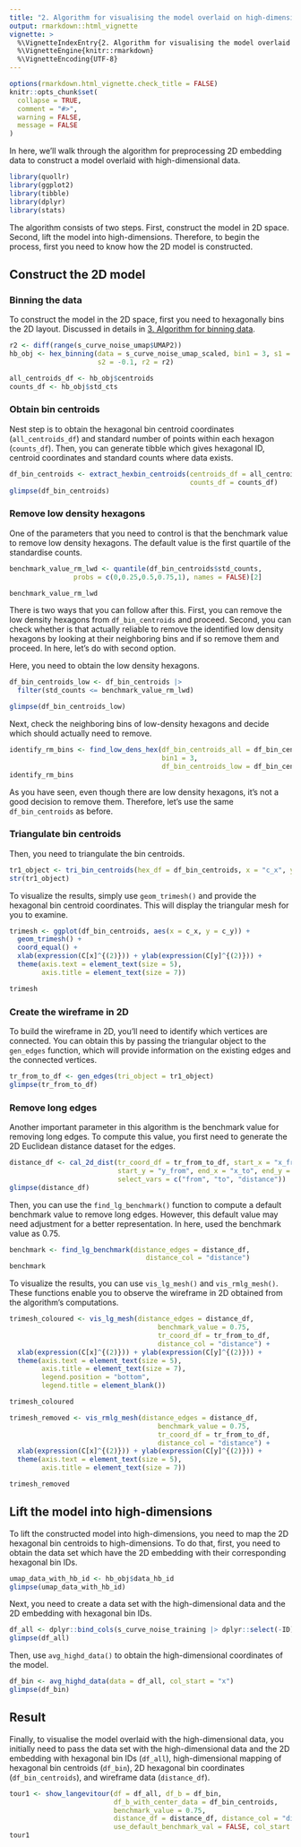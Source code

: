 ```yaml
---
title: "2. Algorithm for visualising the model overlaid on high-dimensional data"
output: rmarkdown::html_vignette
vignette: >
  %\VignetteIndexEntry{2. Algorithm for visualising the model overlaid on high-dimensional data}
  %\VignetteEngine{knitr::rmarkdown}
  %\VignetteEncoding{UTF-8}
---
```


```r
options(rmarkdown.html_vignette.check_title = FALSE)
knitr::opts_chunk$set(
  collapse = TRUE,
  comment = "#>",
  warning = FALSE, 
  message = FALSE
)
```

In here, we'll walk through the algorithm for preprocessing 2D embedding data to construct a model overlaid with high-dimensional data.

```r
library(quollr)
library(ggplot2)
library(tibble)
library(dplyr)
library(stats)
```

The algorithm consists of two steps. First, construct the model in 2D space. Second, lift the model into high-dimensions. Therefore, to begin the process, first you need to know how the 2D model is constructed.

## Construct the 2D model

### Binning the data

To construct the model in the 2D space, first you need to hexagonally bins the 2D layout. Discussed in details in [3. Algorithm for binning data](https://quollr.netlify.app/articles/visfullgrid).  

```r
r2 <- diff(range(s_curve_noise_umap$UMAP2))
hb_obj <- hex_binning(data = s_curve_noise_umap_scaled, bin1 = 3, s1 = -0.1, 
                      s2 = -0.1, r2 = r2)

all_centroids_df <- hb_obj$centroids
counts_df <- hb_obj$std_cts
```

### Obtain bin centroids

Nest step is to obtain the hexagonal bin centroid coordinates (`all_centroids_df`) and standard number of points within each hexagon (`counts_df`). Then, you can generate tibble which gives hexagonal ID, centroid coordinates and standard counts where data exists.

```r
df_bin_centroids <- extract_hexbin_centroids(centroids_df = all_centroids_df,
                                             counts_df = counts_df)
glimpse(df_bin_centroids) 
```

### Remove low density hexagons

One of the parameters that you need to control is that the benchmark value to remove low density hexagons. The default value is the first quartile of the standardise counts.

```r
benchmark_value_rm_lwd <- quantile(df_bin_centroids$std_counts, 
                probs = c(0,0.25,0.5,0.75,1), names = FALSE)[2]

benchmark_value_rm_lwd
```

There is two ways that you can follow after this. First, you can remove the low density hexagons from `df_bin_centroids` and proceed. Second, you can check whether is that actually reliable to remove the identified low density hexagons by looking at their neighboring bins and if so remove them and proceed. In here, let's do with second option.

Here, you need to obtain the low density hexagons.

```r
df_bin_centroids_low <- df_bin_centroids |>
  filter(std_counts <= benchmark_value_rm_lwd)

glimpse(df_bin_centroids_low)
```

Next, check the neighboring bins of low-density hexagons and decide which should actually need to remove.

```r
identify_rm_bins <- find_low_dens_hex(df_bin_centroids_all = df_bin_centroids, 
                                      bin1 = 3, 
                                      df_bin_centroids_low = df_bin_centroids_low)
identify_rm_bins
```

As you have seen, even though there are low density hexagons, it's not a good decision to remove them. Therefore, let's use the same `df_bin_centroids` as before.

### Triangulate bin centroids

Then, you need to triangulate the bin centroids.

```r
tr1_object <- tri_bin_centroids(hex_df = df_bin_centroids, x = "c_x", y = "c_y")
str(tr1_object)
```

To visualize the results, simply use `geom_trimesh()` and provide the hexagonal bin centroid coordinates. This will display the triangular mesh for you to examine.

```r
trimesh <- ggplot(df_bin_centroids, aes(x = c_x, y = c_y)) +
  geom_trimesh() +
  coord_equal() +
  xlab(expression(C[x]^{(2)})) + ylab(expression(C[y]^{(2)})) +
  theme(axis.text = element_text(size = 5),
        axis.title = element_text(size = 7))

trimesh
```

### Create the wireframe in 2D

To build the wireframe in 2D, you'll need to identify which vertices are connected. You can obtain this by passing the triangular object to the `gen_edges` function, which will provide information on the existing edges and the connected vertices.

```r
tr_from_to_df <- gen_edges(tri_object = tr1_object)
glimpse(tr_from_to_df)
```

### Remove long edges

Another important parameter in this algorithm is the benchmark value for removing long edges. To compute this value, you first need to generate the 2D Euclidean distance dataset for the edges.

```r
distance_df <- cal_2d_dist(tr_coord_df = tr_from_to_df, start_x = "x_from", 
                           start_y = "y_from", end_x = "x_to", end_y = "y_to", 
                           select_vars = c("from", "to", "distance"))
glimpse(distance_df)
```

Then, you can use the `find_lg_benchmark()` function to compute a default benchmark value to remove long edges. However, this default value may need adjustment for a better representation. In here, used the benchmark value as $0.75$.


```r
benchmark <- find_lg_benchmark(distance_edges = distance_df, 
                                  distance_col = "distance")
benchmark
```

To visualize the results, you can use `vis_lg_mesh()` and `vis_rmlg_mesh()`. These functions enable you to observe the wireframe in 2D obtained from the algorithm's computations.

```r
trimesh_coloured <- vis_lg_mesh(distance_edges = distance_df, 
                                     benchmark_value = 0.75, 
                                     tr_coord_df = tr_from_to_df, 
                                     distance_col = "distance") +
  xlab(expression(C[x]^{(2)})) + ylab(expression(C[y]^{(2)})) +
  theme(axis.text = element_text(size = 5),
        axis.title = element_text(size = 7),
        legend.position = "bottom",
        legend.title = element_blank())

trimesh_coloured

trimesh_removed <- vis_rmlg_mesh(distance_edges = distance_df, 
                                     benchmark_value = 0.75, 
                                     tr_coord_df = tr_from_to_df, 
                                     distance_col = "distance") +
  xlab(expression(C[x]^{(2)})) + ylab(expression(C[y]^{(2)})) +
  theme(axis.text = element_text(size = 5),
        axis.title = element_text(size = 7))

trimesh_removed
```

## Lift the model into high-dimensions

To lift the constructed model into high-dimensions, you need to map the 2D hexagonal bin centroids to high-dimensions. To do that, first, you need to obtain the data set which have the 2D embedding with their corresponding hexagonal bin IDs.

```r
umap_data_with_hb_id <- hb_obj$data_hb_id
glimpse(umap_data_with_hb_id)
```

Next, you need to create a data set with the high-dimensional data and the 2D embedding with hexagonal bin IDs.

```r
df_all <- dplyr::bind_cols(s_curve_noise_training |> dplyr::select(-ID), umap_data_with_hb_id)
glimpse(df_all)
```

Then, use `avg_highd_data()` to obtain the high-dimensional coordinates of the model.

```r
df_bin <- avg_highd_data(data = df_all, col_start = "x")
glimpse(df_bin)
```

## Result

Finally, to visualise the model overlaid with the high-dimensional data, you initially need to pass the data set with the high-dimensional data and the 2D embedding with hexagonal bin IDs (`df_all`),  high-dimensional mapping of hexagonal bin centroids (`df_bin`), 2D hexagonal bin coordinates (`df_bin_centroids`), and wireframe data (`distance_df`).

```r
tour1 <- show_langevitour(df = df_all, df_b = df_bin, 
                          df_b_with_center_data = df_bin_centroids, 
                          benchmark_value = 0.75, 
                          distance_df = distance_df, distance_col = "distance", 
                          use_default_benchmark_val = FALSE, col_start = "x")
tour1


```
